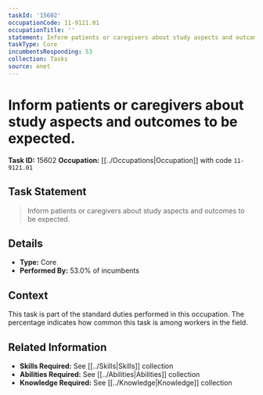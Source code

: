 ```yaml
---
taskId: '15602'
occupationCode: 11-9121.01
occupationTitle: ''
statement: Inform patients or caregivers about study aspects and outcomes to be expected.
taskType: Core
incumbentsResponding: 53
collection: Tasks
source: onet
---
```

# Inform patients or caregivers about study aspects and outcomes to be expected.

**Task ID:** 15602
**Occupation:** [[../Occupations|Occupation]] with code `11-9121.01`

## Task Statement

> Inform patients or caregivers about study aspects and outcomes to be expected.

## Details

- **Type:** Core
- **Performed By:** 53.0% of incumbents

## Context

This task is part of the standard duties performed in this occupation. The percentage indicates how common this task is among workers in the field.

## Related Information

- **Skills Required:** See [[../Skills|Skills]] collection
- **Abilities Required:** See [[../Abilities|Abilities]] collection
- **Knowledge Required:** See [[../Knowledge|Knowledge]] collection
